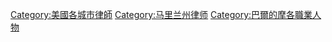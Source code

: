 [[Category:美國各城市律師|Category:美國各城市律師]]
[[Category:马里兰州律师|Category:马里兰州律师]]
[[Category:巴爾的摩各職業人物|Category:巴爾的摩各職業人物]]